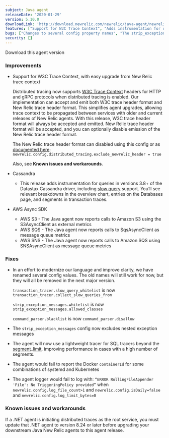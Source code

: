 ```yaml
---
subject: Java agent
releaseDate: '2020-01-29'
version: 5.10.0
downloadLink: 'http://download.newrelic.com/newrelic/java-agent/newrelic-agent/5.10.0/'
features: ["Support for W3C Trace Context", "Adds instrumentation for queries in versions 3.8+ of the Datastax Cassandra driver", "AWS Async SDK for S3, SQS, and SNS"]
bugs: ["Changes to several config property names", "The strip_exception_messages config now excludes nested exception messages", "The agent will now use a lightweight tracer for SQL tracers beyond the segment_limit", "The agent would fail to report the Docker containerId for some combinations of systemd and Kubernetes", "The agent logger could fail to log"]
security: []
---
```

<ButtonGroup>
  <ButtonLink
    role="button"
    to="https://download.newrelic.com/newrelic/java-agent/newrelic-agent/5.10.0/"
    variant="primary"
  >
    Download this agent version
  </ButtonLink>
</ButtonGroup>

### Improvements

* Support for W3C Trace Context, with easy upgrade from New Relic trace context

  Distributed tracing now supports [W3C Trace Context](https://docs.newrelic.com/docs/understand-dependencies/distributed-tracing/get-started/how-new-relic-distributed-tracing-works#headers) headers for HTTP and gRPC protocols when distributed tracing is enabled. Our implementation can accept and emit both W3C trace header format and New Relic trace header format. This simplifies agent upgrades, allowing trace context to be propagated between services with older and current releases of New Relic agents. With this release, W3C trace header format will always be accepted and emitted. New Relic trace header format will be accepted, and you can optionally disable emission of the New Relic trace header format.

  The New Relic trace header format can disabled using this config or as [documented here](https://docs.newrelic.com/docs/agents/java-agent/configuration/java-agent-configuration-config-file#dt-exclude_newrelic_header): `newrelic.config.distributed_tracing.exclude_newrelic_header = true`

  Also, see **Known issues and workarounds**.
* Cassandra

  * This release adds instrumentation for queries in versions 3.8+ of the Datastax Cassandra driver, including [slow query](https://docs.newrelic.com/docs/apm/applications-menu/monitoring/databases-slow-queries-page) support. You’ll see relevant breakdowns in the overview chart, entries on the Databases page, and segments in transaction traces.
* AWS Async SDK

  * AWS S3 - The Java agent now reports calls to Amazon S3 using the S3AsyncClient as external metrics
  * AWS SQS - The Java agent now reports calls to SqsAsyncClient as message queue metrics
  * AWS SNS - The Java agent now reports calls to Amazon SQS using SNSAsyncClient as message queue metrics

### Fixes

* In an effort to modernize our language and improve clarity, we have renamed several config values. The old names will still work for now, but they will all be removed in the next major version.

  `transaction_tracer.slow_query_whitelist` is now `transaction_tracer.collect_slow_queries_from`

  `strip_exception_messages.whitelist` is now `strip_exception_messages.allowed_classes`

  `command_parser.blacklist` is now `command_parser.disallow`
* The `strip_exception_messages` config now excludes nested exception messages
* The agent will now use a lightweight tracer for SQL tracers beyond the [segment_limit](https://docs.newrelic.com/docs/agents/java-agent/configuration/java-agent-configuration-config-file#cfg-tt-segment_limit), improving performance in cases with a high number of segments.
* The agent would fail to report the Docker `containerId` for some combinations of systemd and Kubernetes
* The agent logger would fail to log with: `“ERROR RollingFileAppender 'File': No TriggeringPolicy provided”` when `newrelic.config.log_file_count>1` and `newrelic.config.isDaily=false` and `newrelic.config.log_limit_bytes=0`

### Known issues and workarounds

If a .NET agent is initiating distributed traces as the root service, you must update that .NET agent to version 8.24 or later before upgrading your downstream Java New Relic agents to this agent release.
